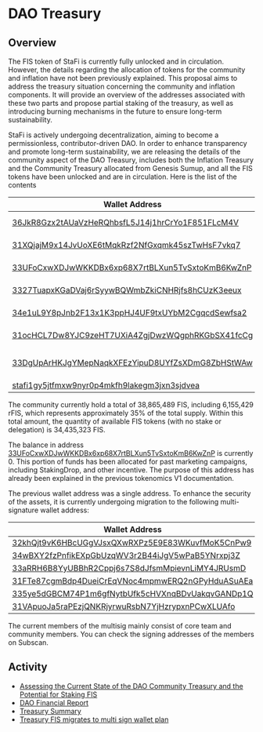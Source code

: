 # DAO Treasury

## Overview

The FIS token of StaFi is currently fully unlocked and in circulation. However, the details regarding the allocation of tokens for the community and inflation have not been previously explained. This proposal aims to address the treasury situation concerning the community and inflation components. It will provide an overview of the addresses associated with these two parts and propose partial staking of the treasury, as well as introducing burning mechanisms in the future to ensure long-term sustainability.

StaFi is actively undergoing decentralization, aiming to become a permissionless, contributor-driven DAO. In order to enhance transparency and promote long-term sustainability, we are releasing the details of the community aspect of the DAO Treasury, includes both the Inflation Treasury and the Community Treasury allocated from Genesis Sumup, and all the FIS tokens have been unlocked and are in circulation. Here is the list of the contents

| Wallet Address | Type |
| --- | --- |
| [36JkR8Gzx2tAUaVzHeRQhbsfL5J14j1hrCrYo1F851FLcM4V](https://stafi.subscan.io/account/36JkR8Gzx2tAUaVzHeRQhbsfL5J14j1hrCrYo1F851FLcM4V) | Genesis(StaFi Chain) |
| [31XQjajM9x14JvUoXE6tMqkRzf2NfGxqmk45szTwHsF7vkq7](https://stafi.subscan.io/account/31XQjajM9x14JvUoXE6tMqkRzf2NfGxqmk45szTwHsF7vkq7) | Genesis(StaFi Chain) |
| [33UFoCxwXDJwWKKDBx6xp68X7rtBLXun5TvSxtoKmB6KwZnP](https://stafi.subscan.io/account/33UFoCxwXDJwWKKDBx6xp68X7rtBLXun5TvSxtoKmB6KwZnP) | Genesis(StaFi Chain) |
| [3327TuapxKGaDVaj6rSyywBQWmbZkiCNHRjfs8hCUzK3eeux](https://stafi.subscan.io/account/3327TuapxKGaDVaj6rSyywBQWmbZkiCNHRjfs8hCUzK3eeux) | Genesis(StaFi Chain) |
| [34e1uL9Y8pJnb2F13x1K3ppHJ4UF9txUYbM2CgqcdSewfsa2](https://stafi.subscan.io/account/34e1uL9Y8pJnb2F13x1K3ppHJ4UF9txUYbM2CgqcdSewfsa2) | Genesis(StaFi Chain) |
| [31ocHCL7Dw8YJC9zeHT7UXiA4ZgjDwzWQgphRKGbSX41fcCg](https://stafi.subscan.io/account/31ocHCL7Dw8YJC9zeHT7UXiA4ZgjDwzWQgphRKGbSX41fcCg) | Genesis(StaFi Chain) |
| [33DgUpArHKJgYMepNaqkXFEzYipuD8UYfZsXDmG8ZbHStWAw](https://stafi.subscan.io/account/33DgUpArHKJgYMepNaqkXFEzYipuD8UYfZsXDmG8ZbHStWAw) | Inflated reward(StaFi Chain) |
| [stafi1gy5jtfmxw9nyr0p4mkfh9lakegm3jxn3sjdvea](https://www.mintscan.io/stafi/address/stafi1gy5jtfmxw9nyr0p4mkfh9lakegm3jxn3sjdvea) | StaFiHub |

The community currently hold a total of 38,865,489 FIS, including 6,155,429 rFIS, which represents approximately 35% of the total supply. Within this total amount, the quantity of available FIS tokens (with no stake or delegation) is 34,435,323 FIS. 

The balance in address [33UFoCxwXDJwWKKDBx6xp68X7rtBLXun5TvSxtoKmB6KwZnP](https://stafi.subscan.io/account/33UFoCxwXDJwWKKDBx6xp68X7rtBLXun5TvSxtoKmB6KwZnP) is currently 0. This portion of funds has been allocated for past marketing campaigns, including StakingDrop, and other incentive. The purpose of this address has already been explained in the previous tokenomics V1 documentation.

The previous wallet address was a single address. To enhance the security of the assets, it is currently undergoing migration to the following multi-signature wallet address:

| Wallet Address |
| --- |
| [32khQjt9vK6HBcUGgVJsxQXwRXPz5E9E83WKuvfMoK5CnPw9](https://stafi.subscan.io/account/32khQjt9vK6HBcUGgVJsxQXwRXPz5E9E83WKuvfMoK5CnPw9) | 
| [34wBXY2fzPnfikEXpGbUzqWV3r2B44iJgV5wPaB5YNrxpj3Z](https://stafi.subscan.io/account/34wBXY2fzPnfikEXpGbUzqWV3r2B44iJgV5wPaB5YNrxpj3Z) | 
| [33aRRH6B8YyUBBhR2Cppj6s7S8dJfsmMpievnLiMY4JRUsmD](https://stafi.subscan.io/account/33aRRH6B8YyUBBhR2Cppj6s7S8dJfsmMpievnLiMY4JRUsmD) | 
| [31FTe87cgmBdp4DueiCrEqVNoc4mpmwERQ2nGPyHduASuAEa](https://stafi.subscan.io/account/31FTe87cgmBdp4DueiCrEqVNoc4mpmwERQ2nGPyHduASuAEa) | 
| [335ye5dGBCM74P1m6gfNytbUfk5cHVXnqBDvUakqvGANDp1Q](https://stafi.subscan.io/account/335ye5dGBCM74P1m6gfNytbUfk5cHVXnqBDvUakqvGANDp1Q) | 
| [31VApuoJa5raPEzjQNKRjyrwuRsbN7YjHzrypxnPCwXLUAfo](https://stafi.subscan.io/account/31VApuoJa5raPEzjQNKRjyrwuRsbN7YjHzrypxnPCwXLUAfo) | 

The current members of the multisig mainly consist of core team and community members. You can check the signing addresses of the members on Subscan.

## Activity

- [Assessing the Current State of the DAO Community Treasury and the Potential for Staking FIS](https://proposals.stafi.io/proposal/staketreasuryfis/)
- [DAO Financial Report](https://dao.stafi.io/c/finance/14)
- [Treasury Summary](https://www.stafi.io/treasury/)
- [Treasury FIS migrates to multi sign wallet plan](https://dao.stafi.io/t/treasury-fis-migrates-to-multi-sign-wallet-plan/159)